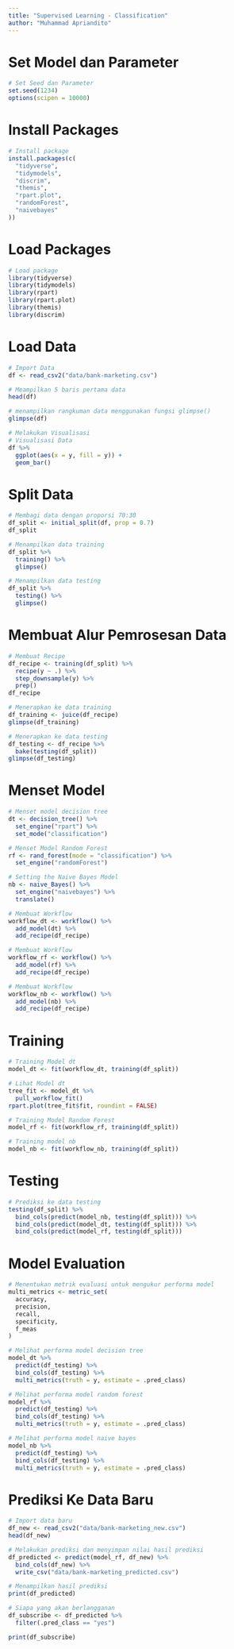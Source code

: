 ```yaml
---
title: "Supervised Learning - Classification"
author: "Muhammad Apriandito"
---
```


# Set Model dan Parameter
```r
# Set Seed dan Parameter
set.seed(1234)
options(scipen = 10000)
```

# Install Packages
```r
# Install package
install.packages(c(
  "tidyverse",
  "tidymodels",
  "discrim",
  "themis",
  "rpart.plot",
  "randomForest",
  "naivebayes"
))
```

# Load Packages
```r
# Load package
library(tidyverse)
library(tidymodels)
library(rpart)
library(rpart.plot)
library(themis)
library(discrim)
```

# Load Data
```r
# Import Data
df <- read_csv2("data/bank-marketing.csv")
```

```r
# Meampilkan 5 baris pertama data
head(df)
```

```r
# menampilkan rangkuman data menggunakan fungsi glimpse()
glimpse(df)
```

```r
# Melakukan Visualisasi
# Visualisasi Data
df %>%
  ggplot(aes(x = y, fill = y)) +
  geom_bar()
```

# Split Data
```r
# Membagi data dengan proporsi 70:30
df_split <- initial_split(df, prop = 0.7)
df_split
```
```r
# Menampilkan data training
df_split %>%
  training() %>%
  glimpse()
```

```r
# Menampilkan data testing
df_split %>%
  testing() %>%
  glimpse()
```

# Membuat Alur Pemrosesan Data
```r
# Membuat Recipe
df_recipe <- training(df_split) %>%
  recipe(y ~ .) %>%
  step_downsample(y) %>%
  prep()
df_recipe
```

```r
# Menerapkan ke data training
df_training <- juice(df_recipe)
glimpse(df_training)
```

```r
# Menerapkan ke data testing
df_testing <- df_recipe %>%
  bake(testing(df_split))
glimpse(df_testing)
```

# Menset Model
```r
# Menset model decision tree
dt <- decision_tree() %>%
  set_engine("rpart") %>%
  set_mode("classification")
```

```r
# Menset Model Random Forest
rf <- rand_forest(mode = "classification") %>%
  set_engine("randomForest")
```

```r
# Setting the Naive Bayes Model
nb <- naive_Bayes() %>%
  set_engine("naivebayes") %>%
  translate()
```

```r
# Membuat Workflow
workflow_dt <- workflow() %>%
  add_model(dt) %>%
  add_recipe(df_recipe)
```

```r
# Membuat Workflow
workflow_rf <- workflow() %>%
  add_model(rf) %>%
  add_recipe(df_recipe)
```

```r
# Membuat Workflow
workflow_nb <- workflow() %>%
  add_model(nb) %>%
  add_recipe(df_recipe)
```

# Training
```r
# Training Model dt
model_dt <- fit(workflow_dt, training(df_split))
```

```r
# Lihat Model dt
tree_fit <- model_dt %>%
  pull_workflow_fit()
rpart.plot(tree_fit$fit, roundint = FALSE)
```

```r
# Training Model Random Forest
model_rf <- fit(workflow_rf, training(df_split))
```

```r
# Training model nb
model_nb <- fit(workflow_nb, training(df_split))
```

# Testing
```r
# Prediksi ke data testing
testing(df_split) %>%
  bind_cols(predict(model_nb, testing(df_split))) %>%
  bind_cols(predict(model_dt, testing(df_split))) %>%
  bind_cols(predict(model_rf, testing(df_split)))
```

# Model Evaluation
```r
# Menentukan metrik evaluasi untuk mengukur performa model
multi_metrics <- metric_set(
  accuracy,
  precision,
  recall,
  specificity,
  f_meas
)
```

```r
# Melihat performa model decision tree
model_dt %>%
  predict(df_testing) %>%
  bind_cols(df_testing) %>%
  multi_metrics(truth = y, estimate = .pred_class)
```

```r
# Melihat performa model random forest
model_rf %>%
  predict(df_testing) %>%
  bind_cols(df_testing) %>%
  multi_metrics(truth = y, estimate = .pred_class)
```

```r
# Melihat performa model naive bayes
model_nb %>%
  predict(df_testing) %>%
  bind_cols(df_testing) %>%
  multi_metrics(truth = y, estimate = .pred_class)
```

# Prediksi Ke Data Baru
```r
# Import data baru
df_new <- read_csv2("data/bank-marketing_new.csv")
head(df_new)
```

```r
# Melakukan prediksi dan menyimpan nilai hasil prediksi
df_predicted <- predict(model_rf, df_new) %>%
  bind_cols(df_new) %>%
  write_csv("data/bank-marketing_predicted.csv")

# Menampilkan hasil prediksi
print(df_predicted)
```

```r
# Siapa yang akan berlangganan
df_subscribe <- df_predicted %>%
  filter(.pred_class == "yes")

print(df_subscribe)
```
